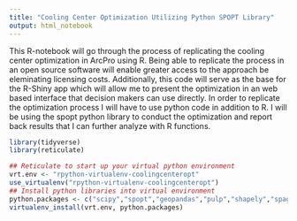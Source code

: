 ```yaml
---
title: "Cooling Center Optimization Utilizing Python SPOPT Library"
output: html_notebook
---
```


This R-notebook will go through the process of replicating the cooling center optimization in ArcPro using R. Being able to replicate the process in an open source software will enable greater access to the approach be eleminating licensing costs. Additionally, this code will serve as the base for the R-Shiny app which will allow me to present the optimization in an web based interface that decision makers can use directly. In order to replicate the optimization process I will have to use python code in addition to R. I will be using the spopt python library to conduct the optimization and report back results that I can further analyze with R functions. 

```r
library(tidyverse)
library(reticulate)

## Reticulate to start up your virtual python environment
vrt.env <- "rpython-virtualenv-coolingcenteropt"
use_virtualenv("rpython-virtualenv-coolingcenteropt")
## Install python libraries into virtual environment
python.packages <- c("scipy","spopt","geopandas","pulp","shapely","spaghetti")
virtualenv_install(vrt.env, python.packages)

```

